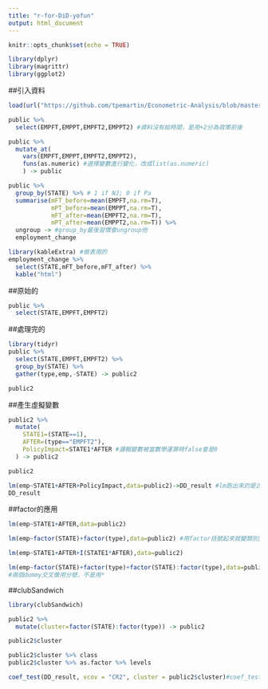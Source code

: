 ```yaml
---
title: "r-for-DiD-yofun"
output: html_document
---
```


```r
knitr::opts_chunk$set(echo = TRUE)
```

```r
library(dplyr)
library(magrittr)
library(ggplot2)
```
##引入資料
```r
load(url("https://github.com/tpemartin/Econometric-Analysis/blob/master/data/public.rda?raw=true"))
```

```r
public %>%
  select(EMPFT,EMPPT,EMPFT2,EMPPT2) #資料沒有給時間，是用+2分為政策前後
```

```r
public %>%
  mutate_at(
    vars(EMPFT,EMPPT,EMPFT2,EMPPT2),
    funs(as.numeric) #選擇變數進行變化，改成list(as.numeric)
    ) -> public  
```

```r
public %>% 
  group_by(STATE) %>% # 1 if NJ; 0 if Pa
  summarise(mFT_before=mean(EMPFT,na.rm=T),
            mPT_before=mean(EMPPT,na.rm=T),
            mFT_after=mean(EMPFT2,na.rm=T),
            mPT_after=mean(EMPPT2,na.rm=T)) %>%
  ungroup -> #group_by最後習慣會ungroup他
  employment_change
```

```r
library(kableExtra) #做表用的
employment_change %>% 
  select(STATE,mFT_before,mFT_after) %>%
  kable("html")
```

##原始的
```r
public %>%
  select(STATE,EMPFT,EMPFT2)
```
##處理完的
```r
library(tidyr)
public %>% 
  select(STATE,EMPFT,EMPFT2) %>%
  group_by(STATE) %>%
  gather(type,emp,-STATE) -> public2

public2
```
##產生虛擬變數
```r
public2 %>%
  mutate(
    STATE1=(STATE==1),
    AFTER=(type=="EMPFT2"),
    PolicyImpact=STATE1*AFTER #邏輯變數被當數學運算時false會是0
  ) -> public2

public2
```

```r
lm(emp~STATE1+AFTER+PolicyImpact,data=public2)->DD_result #lm跑出來的是古典假設底下的結果
DD_result
```
##factor的應用


```r
lm(emp~STATE1+AFTER,data=public2)
```
```r
lm(emp~factor(STATE)+factor(type),data=public2) #用factor括號起來就變類別變數
```


```r
lm(emp~STATE1+AFTER+I(STATE1*AFTER),data=public2)
```
```r
lm(emp~factor(STATE)+factor(type)+factor(STATE):factor(type),data=public2)
#兩個dummy交叉像用分號，不是用*
```

##clubSandwich
```r
library(clubSandwich)
```

```r
public2 %>% 
  mutate(cluster=factor(STATE):factor(type)) -> public2
```
```r
public2$cluster
```

```r
public2$cluster %>% class
public2$cluster %>% as.factor %>% levels
```

```r
coef_test(DD_result, vcov = "CR2", cluster = public2$cluster)#coef_test來自clubSandwich，但和前面的coeftest用法一樣
```